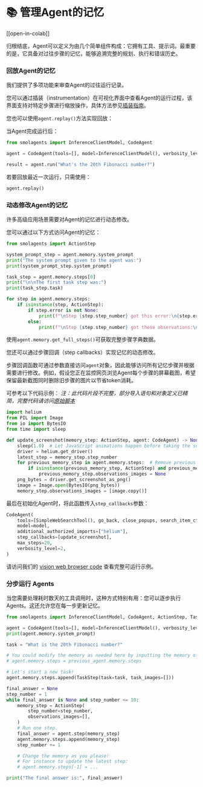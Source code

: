 # 📚 管理Agent的记忆

[[open-in-colab]]

归根结底，Agent可以定义为由几个简单组件构成：它拥有工具、提示词。最重要的是，它具备对过往步骤的记忆，能够追溯完整的规划、执行和错误历史。

### 回放Agent的记忆

我们提供了多项功能来审查Agent的过往运行记录。

您可以通过插装（instrumentation）在可视化界面中查看Agent的运行过程，该界面支持对特定步骤进行缩放操作，具体方法参见[插装指南](./inspect_runs)。

您也可以使用`agent.replay()`方法实现回放：

当Agent完成运行后：
```py
from smolagents import InferenceClientModel, CodeAgent

agent = CodeAgent(tools=[], model=InferenceClientModel(), verbosity_level=0)

result = agent.run("What's the 20th Fibonacci number?")
```

若要回放最近一次运行，只需使用：
```py
agent.replay()
```

### 动态修改Agent的记忆

许多高级应用场景需要对Agent的记忆进行动态修改。

您可以通过以下方式访问Agent的记忆：

```py
from smolagents import ActionStep

system_prompt_step = agent.memory.system_prompt
print("The system prompt given to the agent was:")
print(system_prompt_step.system_prompt)

task_step = agent.memory.steps[0]
print("\n\nThe first task step was:")
print(task_step.task)

for step in agent.memory.steps:
    if isinstance(step, ActionStep):
        if step.error is not None:
            print(f"\nStep {step.step_number} got this error:\n{step.error}\n")
        else:
            print(f"\nStep {step.step_number} got these observations:\n{step.observations}\n")
```

使用`agent.memory.get_full_steps()`可获取完整步骤字典数据。

您还可以通过步骤回调（step callbacks）实现记忆的动态修改。

步骤回调函数可通过参数直接访问`agent`对象，因此能够访问所有记忆步骤并根据需要进行修改。例如，假设您正在监控网页浏览Agent每个步骤的屏幕截图，希望保留最新截图同时删除旧步骤的图片以节省token消耗。

可参考以下代码示例：
_注：此代码片段不完整，部分导入语句和对象定义已精简，完整代码请访问[原始脚本](https://github.com/huggingface/smolagents/blob/main/src/smolagents/vision_web_browser.py)_

```py
import helium
from PIL import Image
from io import BytesIO
from time import sleep

def update_screenshot(memory_step: ActionStep, agent: CodeAgent) -> None:
    sleep(1.0)  # Let JavaScript animations happen before taking the screenshot
    driver = helium.get_driver()
    latest_step = memory_step.step_number
    for previous_memory_step in agent.memory.steps:  # Remove previous screenshots from logs for lean processing
        if isinstance(previous_memory_step, ActionStep) and previous_memory_step.step_number <= latest_step - 2:
            previous_memory_step.observations_images = None
    png_bytes = driver.get_screenshot_as_png()
    image = Image.open(BytesIO(png_bytes))
    memory_step.observations_images = [image.copy()]
```

最后在初始化Agent时，将此函数传入`step_callbacks`参数：

```py
CodeAgent(
    tools=[SimpleWebSearchTool(), go_back, close_popups, search_item_ctrl_f],
    model=model,
    additional_authorized_imports=["helium"],
    step_callbacks=[update_screenshot],
    max_steps=20,
    verbosity_level=2,
)
```

请访问我们的 [vision web browser code](https://github.com/huggingface/smolagents/blob/main/src/smolagents/vision_web_browser.py) 查看完整可运行示例。

### 分步运行 Agents

当您需要处理耗时数天的工具调用时，这种方式特别有用：您可以逐步执行Agents。这还允许您在每一步更新记忆。

```py
from smolagents import InferenceClientModel, CodeAgent, ActionStep, TaskStep

agent = CodeAgent(tools=[], model=InferenceClientModel(), verbosity_level=1)
print(agent.memory.system_prompt)

task = "What is the 20th Fibonacci number?"

# You could modify the memory as needed here by inputting the memory of another agent.
# agent.memory.steps = previous_agent.memory.steps

# Let's start a new task!
agent.memory.steps.append(TaskStep(task=task, task_images=[]))

final_answer = None
step_number = 1
while final_answer is None and step_number <= 10:
    memory_step = ActionStep(
        step_number=step_number,
        observations_images=[],
    )
    # Run one step.
    final_answer = agent.step(memory_step)
    agent.memory.steps.append(memory_step)
    step_number += 1

    # Change the memory as you please!
    # For instance to update the latest step:
    # agent.memory.steps[-1] = ...

print("The final answer is:", final_answer)
```